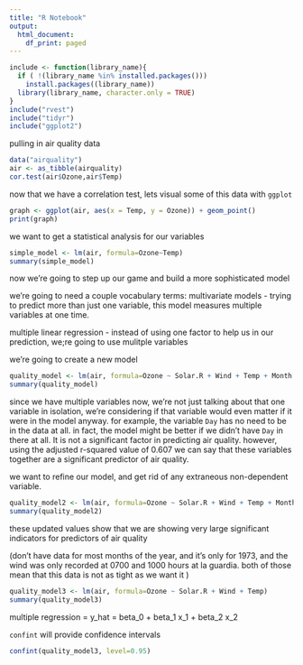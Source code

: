 ```yaml
---
title: "R Notebook"
output:
  html_document:
    df_print: paged
---
```



```r
include <- function(library_name){
  if ( !(library_name %in% installed.packages()))
    install.packages((library_name))
  library(library_name, character.only = TRUE)
}
include("rvest")
include("tidyr")
include("ggplot2")

```


pulling in air quality data
```r
data("airquality")
air <- as_tibble(airquality)
cor.test(air$Ozone,air$Temp)
```
now that we have a correlation test, lets visual some of this data with `ggplot`
```r

graph <- ggplot(air, aes(x = Temp, y = Ozone)) + geom_point()
print(graph)

```

we want to get a statistical analysis for our variables
```r

simple_model <- lm(air, formula=Ozone~Temp)
summary(simple_model)
```


now we're going to step up our game and build a more sophisticated model

we're going to need a couple vocabulary terms:
multivariate models - trying to predict more than just one variable, this model measures multiple variables at one time. 

multiple linear regression - instead of using one factor to help us in our prediction, we;re going to use mulitple variables


we're going to create a new model

```r
quality_model <- lm(air, formula=Ozone ~ Solar.R + Wind + Temp + Month + Day)
summary(quality_model)
```
since we have multiple variables now, we're not just talking about that one variable in isolation, we're considering if that variable would even matter if it were in the model anyway. for example, the variable `Day` has no need to be in the data at all. in fact, the model might be better if we didn't have `Day` in there at all. It is not a significant factor in predicting air quality.
however, using the adjusted r-squared value of 0.607 we can say that these variables together are a significant predictor of air quality.


we want to refine our model, and get rid of any extraneous non-dependent variable.

```r

quality_model2 <- lm(air, formula=Ozone ~ Solar.R + Wind + Temp + Month)
summary(quality_model2)
```

these updated values show that we are showing very large significant indicators for predictors of air quality

(don't have data for most months of the year, and it's only for 1973, and the wind was only recorded at 0700 and 1000 hours at la guardia. both of those mean that this data is not as tight as we want it )


```r
quality_model3 <- lm(air, formula=Ozone ~ Solar.R + Wind + Temp)
summary(quality_model3)
```


multiple regression = y_hat = beta_0  + beta_1 x_1 + beta_2 x_2

`confint` will provide confidence intervals

```r
confint(quality_model3, level=0.95)
```

